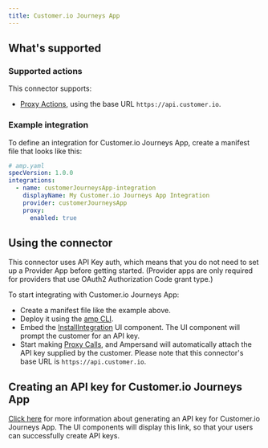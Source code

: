 ```yaml
---
title: Customer.io Journeys App
---
```

## What's supported

### Supported actions

This connector supports:
- [Proxy Actions](/define-integrations/proxy-actions), using the base URL `https://api.customer.io`.

### Example integration

To define an integration for Customer.io Journeys App, create a manifest file that looks like this:

```YAML
# amp.yaml
specVersion: 1.0.0
integrations:
  - name: customerJourneysApp-integration
    displayName: My Customer.io Journeys App Integration
    provider: customerJourneysApp
    proxy:
      enabled: true
```

## Using the connector

This connector uses API Key auth, which means that you do not need to set up a Provider App before getting started. (Provider apps are only required for providers that use OAuth2 Authorization Code grant type.)

To start integrating with Customer.io Journeys App:
- Create a manifest file like the example above.
- Deploy it using the [amp CLI](/cli/overview).
- Embed the [InstallIntegration](/embeddable-ui-components#install-integration) UI component. The UI component will prompt the customer for an API key.
- Start making [Proxy Calls](/define-integrations/proxy-actions), and Ampersand will automatically attach the API key supplied by the customer. Please note that this connector's base URL is `https://api.customer.io`.

## Creating an API key for Customer.io Journeys App

[Click here](https://customer.io/docs/api/app/#section/Authentication) for more information about generating an API key for Customer.io Journeys App. The UI components will display this link, so that your users can successfully create API keys.
